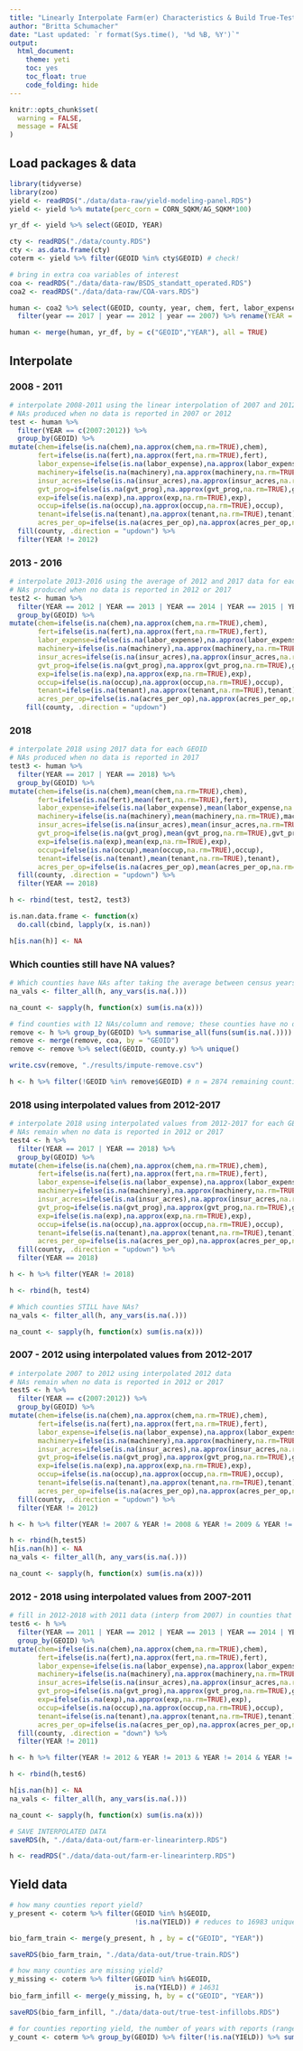 ```yaml
---
title: "Linearly Interpolate Farm(er) Characteristics & Build True-Test/True-Train Datasets"
author: "Britta Schumacher"
date: "Last updated: `r format(Sys.time(), '%d %B, %Y')`"
output: 
  html_document:
    theme: yeti
    toc: yes
    toc_float: true
    code_folding: hide
---
```


```r

knitr::opts_chunk$set(
  warning = FALSE,
  message = FALSE
)

```

## Load packages & data
```r
library(tidyverse)
library(zoo)
yield <- readRDS("./data/data-raw/yield-modeling-panel.RDS")
yield <- yield %>% mutate(perc_corn = CORN_SQKM/AG_SQKM*100)

yr_df <- yield %>% select(GEOID, YEAR)

cty <- readRDS("./data/county.RDS")
cty <- as.data.frame(cty)
coterm <- yield %>% filter(GEOID %in% cty$GEOID) # check!

# bring in extra coa variables of interest
coa <- readRDS("./data/data-raw/BSDS_standatt_operated.RDS")
coa2 <- readRDS("./data/data-raw/COA-vars.RDS")

human <- coa2 %>% select(GEOID, county, year, chem, fert, labor_expense, machinery, insur_acres, gvt_prog, exp, occup, tenant, acres_per_op) %>% 
  filter(year == 2017 | year == 2012 | year == 2007) %>% rename(YEAR = year)

human <- merge(human, yr_df, by = c("GEOID","YEAR"), all = TRUE)
```

## Interpolate

### 2008 - 2011
```r
# interpolate 2008-2011 using the linear interpolation of 2007 and 2012 data for each GEOID
# NAs produced when no data is reported in 2007 or 2012
test <- human %>% 
  filter(YEAR == c(2007:2012)) %>% 
  group_by(GEOID) %>% 
mutate(chem=ifelse(is.na(chem),na.approx(chem,na.rm=TRUE),chem),
       fert=ifelse(is.na(fert),na.approx(fert,na.rm=TRUE),fert),
       labor_expense=ifelse(is.na(labor_expense),na.approx(labor_expense,na.rm=TRUE),labor_expense),
       machinery=ifelse(is.na(machinery),na.approx(machinery,na.rm=TRUE),machinery),
       insur_acres=ifelse(is.na(insur_acres),na.approx(insur_acres,na.rm=TRUE),insur_acres),
       gvt_prog=ifelse(is.na(gvt_prog),na.approx(gvt_prog,na.rm=TRUE),gvt_prog),
       exp=ifelse(is.na(exp),na.approx(exp,na.rm=TRUE),exp),
       occup=ifelse(is.na(occup),na.approx(occup,na.rm=TRUE),occup),
       tenant=ifelse(is.na(tenant),na.approx(tenant,na.rm=TRUE),tenant),
       acres_per_op=ifelse(is.na(acres_per_op),na.approx(acres_per_op,na.rm=TRUE),acres_per_op)) %>% 
  fill(county, .direction = "updown") %>% 
  filter(YEAR != 2012)
```

### 2013 - 2016
```r
# interpolate 2013-2016 using the average of 2012 and 2017 data for each GEOID
# NAs produced when no data is reported in 2012 or 2017
test2 <- human %>% 
  filter(YEAR == 2012 | YEAR == 2013 | YEAR == 2014 | YEAR == 2015 | YEAR == 2016 | YEAR == 2017) %>% 
  group_by(GEOID) %>% 
mutate(chem=ifelse(is.na(chem),na.approx(chem,na.rm=TRUE),chem),
       fert=ifelse(is.na(fert),na.approx(fert,na.rm=TRUE),fert),
       labor_expense=ifelse(is.na(labor_expense),na.approx(labor_expense,na.rm=TRUE),labor_expense),
       machinery=ifelse(is.na(machinery),na.approx(machinery,na.rm=TRUE),machinery),
       insur_acres=ifelse(is.na(insur_acres),na.approx(insur_acres,na.rm=TRUE),insur_acres),
       gvt_prog=ifelse(is.na(gvt_prog),na.approx(gvt_prog,na.rm=TRUE),gvt_prog),
       exp=ifelse(is.na(exp),na.approx(exp,na.rm=TRUE),exp),
       occup=ifelse(is.na(occup),na.approx(occup,na.rm=TRUE),occup),
       tenant=ifelse(is.na(tenant),na.approx(tenant,na.rm=TRUE),tenant),
       acres_per_op=ifelse(is.na(acres_per_op),na.approx(acres_per_op,na.rm=TRUE),acres_per_op)) %>% 
    fill(county, .direction = "updown") 

```

### 2018
```r
# interpolate 2018 using 2017 data for each GEOID
# NAs produced when no data is reported in 2017
test3 <- human %>% 
  filter(YEAR == 2017 | YEAR == 2018) %>% 
  group_by(GEOID) %>% 
mutate(chem=ifelse(is.na(chem),mean(chem,na.rm=TRUE),chem),
       fert=ifelse(is.na(fert),mean(fert,na.rm=TRUE),fert),
       labor_expense=ifelse(is.na(labor_expense),mean(labor_expense,na.rm=TRUE),labor_expense),
       machinery=ifelse(is.na(machinery),mean(machinery,na.rm=TRUE),machinery),
       insur_acres=ifelse(is.na(insur_acres),mean(insur_acres,na.rm=TRUE),insur_acres),
       gvt_prog=ifelse(is.na(gvt_prog),mean(gvt_prog,na.rm=TRUE),gvt_prog),
       exp=ifelse(is.na(exp),mean(exp,na.rm=TRUE),exp),
       occup=ifelse(is.na(occup),mean(occup,na.rm=TRUE),occup),
       tenant=ifelse(is.na(tenant),mean(tenant,na.rm=TRUE),tenant),
       acres_per_op=ifelse(is.na(acres_per_op),mean(acres_per_op,na.rm=TRUE),acres_per_op)) %>%
  fill(county, .direction = "updown") %>% 
  filter(YEAR == 2018)

h <- rbind(test, test2, test3)

is.nan.data.frame <- function(x)
  do.call(cbind, lapply(x, is.nan))

h[is.nan(h)] <- NA
```

### Which counties still have NA values?
```r
# Which counties have NAs after taking the average between census years?
na_vals <- filter_all(h, any_vars(is.na(.)))

na_count <- sapply(h, function(x) sum(is.na(x)))

# find counties with 12 NAs/column and remove; these counties have no data for these variables across time (2007 - 2012 - or 2017)
remove <- h %>% group_by(GEOID) %>% summarise_all(funs(sum(is.na(.)))) %>%  filter_all(any_vars(. == 12)) # remove n = 234 counties
remove <- merge(remove, coa, by = "GEOID")
remove <- remove %>% select(GEOID, county.y) %>% unique()

write.csv(remove, "./results/impute-remove.csv")

h <- h %>% filter(!GEOID %in% remove$GEOID) # n = 2874 remaining counties with at least some data!
```

### 2018 using interpolated values from 2012-2017
```r
# interpolate 2018 using interpolated values from 2012-2017 for each GEOID
# NAs remain when no data is reported in 2012 or 2017
test4 <- h %>% 
  filter(YEAR == 2017 | YEAR == 2018) %>% 
  group_by(GEOID) %>% 
mutate(chem=ifelse(is.na(chem),na.approx(chem,na.rm=TRUE),chem),
       fert=ifelse(is.na(fert),na.approx(fert,na.rm=TRUE),fert),
       labor_expense=ifelse(is.na(labor_expense),na.approx(labor_expense,na.rm=TRUE),labor_expense),
       machinery=ifelse(is.na(machinery),na.approx(machinery,na.rm=TRUE),machinery),
       insur_acres=ifelse(is.na(insur_acres),na.approx(insur_acres,na.rm=TRUE),insur_acres),
       gvt_prog=ifelse(is.na(gvt_prog),na.approx(gvt_prog,na.rm=TRUE),gvt_prog),
       exp=ifelse(is.na(exp),na.approx(exp,na.rm=TRUE),exp),
       occup=ifelse(is.na(occup),na.approx(occup,na.rm=TRUE),occup),
       tenant=ifelse(is.na(tenant),na.approx(tenant,na.rm=TRUE),tenant),
       acres_per_op=ifelse(is.na(acres_per_op),na.approx(acres_per_op,na.rm=TRUE),acres_per_op)) %>% 
  fill(county, .direction = "updown") %>% 
  filter(YEAR == 2018)

h <- h %>% filter(YEAR != 2018)

h <- rbind(h, test4)

# Which counties STILL have NAs?
na_vals <- filter_all(h, any_vars(is.na(.)))

na_count <- sapply(h, function(x) sum(is.na(x)))
```

### 2007 - 2012 using interpolated values from 2012-2017
```r
# interpolate 2007 to 2012 using interpolated 2012 data
# NAs remain when no data is reported in 2012 or 2017
test5 <- h %>% 
  filter(YEAR == c(2007:2012)) %>% 
  group_by(GEOID) %>% 
mutate(chem=ifelse(is.na(chem),na.approx(chem,na.rm=TRUE),chem),
       fert=ifelse(is.na(fert),na.approx(fert,na.rm=TRUE),fert),
       labor_expense=ifelse(is.na(labor_expense),na.approx(labor_expense,na.rm=TRUE),labor_expense),
       machinery=ifelse(is.na(machinery),na.approx(machinery,na.rm=TRUE),machinery),
       insur_acres=ifelse(is.na(insur_acres),na.approx(insur_acres,na.rm=TRUE),insur_acres),
       gvt_prog=ifelse(is.na(gvt_prog),na.approx(gvt_prog,na.rm=TRUE),gvt_prog),
       exp=ifelse(is.na(exp),na.approx(exp,na.rm=TRUE),exp),
       occup=ifelse(is.na(occup),na.approx(occup,na.rm=TRUE),occup),
       tenant=ifelse(is.na(tenant),na.approx(tenant,na.rm=TRUE),tenant),
       acres_per_op=ifelse(is.na(acres_per_op),na.approx(acres_per_op,na.rm=TRUE),acres_per_op)) %>% 
  fill(county, .direction = "updown") %>% 
  filter(YEAR != 2012)

h <- h %>% filter(YEAR != 2007 & YEAR != 2008 & YEAR != 2009 & YEAR != 2010 & YEAR != 2011)

h <- rbind(h,test5)
h[is.nan(h)] <- NA
na_vals <- filter_all(h, any_vars(is.na(.)))

na_count <- sapply(h, function(x) sum(is.na(x)))
```

### 2012 - 2018 using interpolated values from 2007-2011
```r
# fill in 2012-2018 with 2011 data (interp from 2007) in counties that have no data reported in 2012 or 2017
test6 <- h %>% 
  filter(YEAR == 2011 | YEAR == 2012 | YEAR == 2013 | YEAR == 2014 | YEAR == 2015 | YEAR == 2016 | YEAR == 2017 | YEAR == 2018) %>% 
  group_by(GEOID) %>% 
mutate(chem=ifelse(is.na(chem),na.approx(chem,na.rm=TRUE),chem),
       fert=ifelse(is.na(fert),na.approx(fert,na.rm=TRUE),fert),
       labor_expense=ifelse(is.na(labor_expense),na.approx(labor_expense,na.rm=TRUE),labor_expense),
       machinery=ifelse(is.na(machinery),na.approx(machinery,na.rm=TRUE),machinery),
       insur_acres=ifelse(is.na(insur_acres),na.approx(insur_acres,na.rm=TRUE),insur_acres),
       gvt_prog=ifelse(is.na(gvt_prog),na.approx(gvt_prog,na.rm=TRUE),gvt_prog),
       exp=ifelse(is.na(exp),na.approx(exp,na.rm=TRUE),exp),
       occup=ifelse(is.na(occup),na.approx(occup,na.rm=TRUE),occup),
       tenant=ifelse(is.na(tenant),na.approx(tenant,na.rm=TRUE),tenant),
       acres_per_op=ifelse(is.na(acres_per_op),na.approx(acres_per_op,na.rm=TRUE),acres_per_op)) %>% 
  fill(county, .direction = "down") %>% 
  filter(YEAR != 2011)

h <- h %>% filter(YEAR != 2012 & YEAR != 2013 & YEAR != 2014 & YEAR != 2015 & YEAR != 2016 & YEAR != 2017 & YEAR != 2018)

h <- rbind(h,test6)

h[is.nan(h)] <- NA
na_vals <- filter_all(h, any_vars(is.na(.)))

na_count <- sapply(h, function(x) sum(is.na(x)))

# SAVE INTERPOLATED DATA
saveRDS(h, "./data/data-out/farm-er-linearinterp.RDS")

h <- readRDS("./data/data-out/farm-er-linearinterp.RDS")
```

## Yield data
```r
# how many counties report yield? 
y_present <- coterm %>% filter(GEOID %in% h$GEOID,
                               !is.na(YIELD)) # reduces to 16983 unique county-year observations

bio_farm_train <- merge(y_present, h , by = c("GEOID", "YEAR"))

saveRDS(bio_farm_train, "./data/data-out/true-train.RDS")

# how many counties are missing yield?
y_missing <- coterm %>% filter(GEOID %in% h$GEOID,
                               is.na(YIELD)) # 14631
bio_farm_infill <- merge(y_missing, h, by = c("GEOID", "YEAR"))

saveRDS(bio_farm_infill, "./data/data-out/true-test-infillobs.RDS")

# for counties reporting yield, the number of years with reports (range = 1 - 11)
y_count <- coterm %>% group_by(GEOID) %>% filter(!is.na(YIELD)) %>% summarise(sum = sum(length(YIELD)))
```

